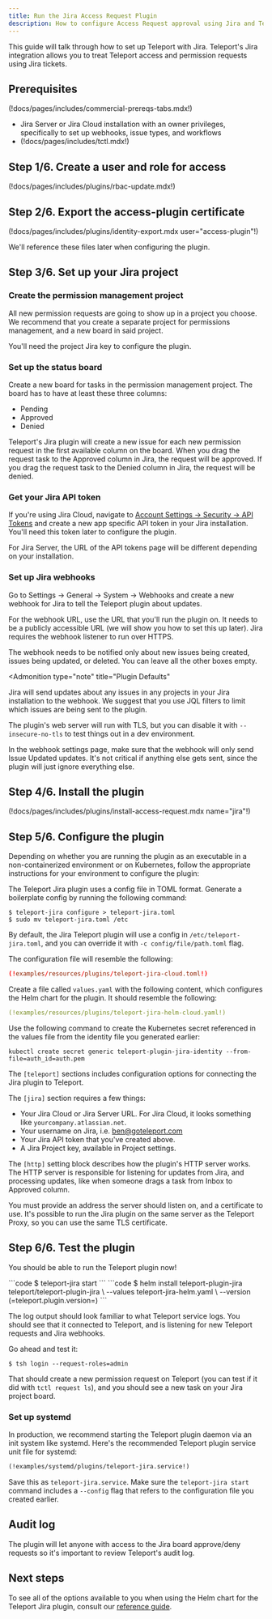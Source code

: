 ```yaml
---
title: Run the Jira Access Request Plugin
description: How to configure Access Request approval using Jira and Teleport
---
```


This guide will talk through how to set up Teleport with Jira. Teleport's Jira
integration allows you to treat Teleport access and permission requests using
Jira tickets.

## Prerequisites

(!docs/pages/includes/commercial-prereqs-tabs.mdx!)

- Jira Server or Jira Cloud installation with an owner privileges, specifically
  to set up webhooks, issue types, and workflows
- (!docs/pages/includes/tctl.mdx!)

## Step 1/6. Create a user and role for access

(!docs/pages/includes/plugins/rbac-update.mdx!)

## Step 2/6. Export the access-plugin certificate

(!docs/pages/includes/plugins/identity-export.mdx user="access-plugin"!)

We'll reference these files later when configuring the plugin.

## Step 3/6. Set up your Jira project

### Create the permission management project

All new permission requests are going to show up in a project you choose. We recommend that you create a separate project for permissions management, and a new board in said project.

You'll need the project Jira key to configure the plugin.

### Set up the status board

Create a new board for tasks in the permission management project. The board has to have at least these three columns:

- Pending
- Approved
- Denied

Teleport's Jira plugin will create a new issue for each new permission request in the first available column on the board. When you drag the request task to the Approved column in Jira, the request will be approved. If you drag the request task to the Denied column in Jira, the request will be denied.

### Get your Jira API token

If you're using Jira Cloud, navigate to [Account Settings → Security → API Tokens](https://id.atlassian.com/manage-profile/security/api-tokens) and create a new app specific API token in your Jira installation. You'll need this token later to configure the plugin.

For Jira Server, the URL of the API tokens page will be different depending on your installation.

### Set up Jira webhooks

Go to Settings → General → System → Webhooks and create a new webhook for Jira to tell the Teleport plugin about updates.

For the webhook URL, use the URL that you'll run the plugin on. It needs to be a publicly accessible URL (we will show you how to set this up later). Jira requires the webhook listener to run over HTTPS.

The webhook needs to be notified only about new issues being created, issues being updated, or deleted. You can leave all the other boxes empty.

<Admonition
  type="note"
  title="Plugin Defaults"
>
  Jira will send updates about any issues in any projects in your Jira installation to the webhook. We suggest that you use JQL filters to limit which issues are being sent to the plugin.

  The plugin's web server will run with TLS, but you can disable it with `--insecure-no-tls` to test things out in a dev environment.
</Admonition>

In the webhook settings page, make sure that the webhook will only send Issue Updated updates. It's not critical if anything else gets sent, since the plugin will just ignore everything else.

## Step 4/6. Install the plugin

(!docs/pages/includes/plugins/install-access-request.mdx name="jira"!)

## Step 5/6. Configure the plugin

Depending on whether you are running the plugin as an executable in a
non-containerized environment or on Kubernetes, follow the appropriate
instructions for your environment to configure the plugin: 

<Tabs>
<TabItem 
label="Executable" 
>

The Teleport Jira plugin uses a config file in TOML format. Generate a
boilerplate config by running the following command:

```code
$ teleport-jira configure > teleport-jira.toml
$ sudo mv teleport-jira.toml /etc
```

By default, the Jira Teleport plugin will use a config in
`/etc/teleport-jira.toml`, and you can override it with `-c
config/file/path.toml` flag.

The configuration file will resemble the following:

```toml
(!examples/resources/plugins/teleport-jira-cloud.toml!)
```
</TabItem>
<TabItem 
label="Helm Chart" 
>

Create a file called `values.yaml` with the following content, which configures
the Helm chart for the plugin. It should resemble the following:

```yaml
(!examples/resources/plugins/teleport-jira-helm-cloud.yaml!)
```

Use the following command to create the Kubernetes secret referenced in the
values file from the identity file you generated earlier:

```console
kubectl create secret generic teleport-plugin-jira-identity --from-file=auth_id=auth.pem
```
</TabItem>
</Tabs>

The `[teleport]` sections includes configuration options for connecting the Jira
plugin to Teleport.

The `[jira]` section requires a few things:

- Your Jira Cloud or Jira Server URL. For Jira Cloud, it looks something like `yourcompany.atlassian.net`.
- Your username on Jira, i.e. [ben@goteleport.com](mailto:ben@goteleport.com)
- Your Jira API token that you've created above.
- A Jira Project key, available in Project settings.

The `[http]` setting block describes how the plugin's HTTP server works. The HTTP server is responsible for listening for updates from Jira, and processing updates, like when someone drags a task from Inbox to Approved column.

You must provide an address the server should listen on, and a certificate to use. It's possible to
run the Jira plugin on the same server as the Teleport Proxy, so you can use the same TLS certificate.

## Step 6/6. Test the plugin

You should be able to run the Teleport plugin now!

<Tabs>
<TabItem label="Executable" scopes={["oss", "enterprise", "cloud"]}>
```code
$ teleport-jira start
```
</TabItem>
<TabItem label="Helm Chart" scopes={["oss", "enterprise", "cloud"]}>
```code
$ helm install teleport-plugin-jira teleport/teleport-plugin-jira \
  --values teleport-jira-helm.yaml \
  --version (=teleport.plugin.version=)
```
</TabItem>
</Tabs>

The log output should look familiar to what Teleport service logs. You should see that it connected to Teleport, and is listening for new Teleport requests and Jira webhooks.

Go ahead and test it:

```code
$ tsh login --request-roles=admin
```

That should create a new permission request on Teleport (you can test if it did with `tctl request ls`), and you should see a new task on your Jira project board.

### Set up systemd

In production, we recommend starting the Teleport plugin daemon via an init system like systemd.
Here's the recommended Teleport plugin service unit file for systemd:

```txt
(!examples/systemd/plugins/teleport-jira.service!)
```

Save this as `teleport-jira.service`. Make sure the `teleport-jira start` command includes a `--config` flag that refers to the configuration file you created earlier.

## Audit log

The plugin will let anyone with access to the Jira board approve/deny requests so it's
important to review Teleport's audit log.

## Next steps

To see all of the options available to you when using the Helm chart for the
Teleport Jira plugin, consult our [reference
guide](../../reference/helm-reference/teleport-plugin-jira.mdx).
